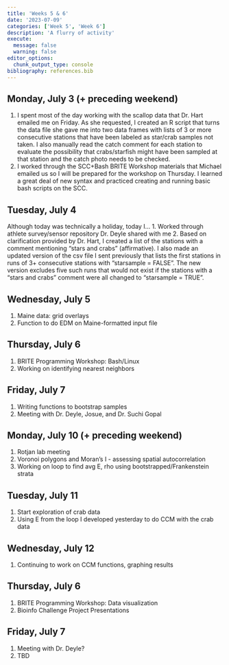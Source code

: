 ```yaml
---
title: 'Weeks 5 & 6'
date: '2023-07-09'
categories: ['Week 5', 'Week 6']
description: 'A flurry of activity'
execute: 
  message: false
  warning: false
editor_options: 
  chunk_output_type: console
bibliography: references.bib
---
```


## Monday, July 3 (+ preceding weekend)

1. I spent most of the day working with the scallop data that Dr. Hart emailed me on Friday. As she requested, I created an R script that turns the data file she gave me into two data frames with lists of 3 or more consecutive stations that have been labeled as star/crab samples not taken. I also manually read the catch comment for each station to evaluate the possibility that crabs/starfish might have been sampled at that station and the catch photo needs to be checked.
2. I worked through the SCC+Bash BRITE Workshop materials that Michael emailed us so I will be prepared for the workshop on Thursday. I learned a great deal of new syntax and practiced creating and running basic bash scripts on the SCC.

## Tuesday, July 4

Although today was technically a holiday, today I...
1. Worked through athlete survey/sensor repository Dr. Deyle shared with me
2. Based on clarification provided by Dr. Hart, I created a list of the stations with a comment mentioning "stars and crabs" (affirmative). I also made an updated version of the csv file I sent previously that lists the first stations in runs of 3+ consecutive stations with "starsample = FALSE". The new version excludes five such runs that would not exist if the stations with a "stars and crabs" comment were all changed to "starsample = TRUE".

## Wednesday, July 5

1. Maine data: grid overlays
2. Function to do EDM on Maine-formatted input file

## Thursday, July 6

1. BRITE Programming Workshop: Bash/Linux
2. Working on identifying nearest neighbors

## Friday, July 7

1. Writing functions to bootstrap samples
2. Meeting with Dr. Deyle, Josue, and Dr. Suchi Gopal

## Monday, July 10 (+ preceding weekend)

1. Rotjan lab meeting
2. Voronoi polygons and Moran's I - assessing spatial autocorrelation
3. Working on loop to find avg E, rho using bootstrapped/Frankenstein strata

## Tuesday, July 11

1. Start exploration of crab data
2. Using E from the loop I developed yesterday to do CCM with the crab data

## Wednesday, July 12

1. Continuing to work on CCM functions, graphing results

## Thursday, July 6

1. BRITE Programming Workshop: Data visualization
2. Bioinfo Challenge Project Presentations

## Friday, July 7

1. Meeting with Dr. Deyle?
2. TBD